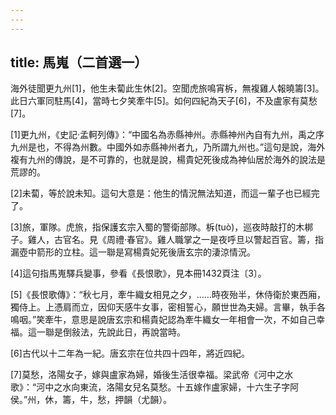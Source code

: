 ```yaml
---
---
---
```

title: 馬嵬（二首選一）
---



海外徒聞更九州[1]，他生未蔔此生休[2]。空聞虎旅鳴宵柝，無複雞人報曉籌[3]。此日六軍同駐馬[4]，當時七夕笑牽牛[5]。如何四紀為天子[6]，不及盧家有莫愁[7]。

[1]更九州，《史記·孟軻列傳》：“中國名為赤縣神州。赤縣神州內自有九州，禹之序九州是也，不得為州數。中國外如赤縣神州者九，乃所謂九州也。”這句是說，海外複有九州的傳說，是不可靠的，也就是說，楊貴妃死後成為神仙居於海外的說法是荒謬的。

[2]未蔔，等於說未知。這句大意是：他生的情況無法知道，而這一輩子也已經完了。

[3]旅，軍隊。虎旅，指保護玄宗入蜀的警衛部隊。柝(tuò)，巡夜時敲打的木梆子。雞人，古官名。見《周禮·春官》。雞人職掌之一是夜呼旦以警起百官。籌，指漏壺中箭形的立柱。這一聯是寫楊貴妃死後唐玄宗的淒涼情況。

[4]這句指馬嵬驛兵變事，參看《長恨歌》，見本冊1432頁注〔3〕。

[5]《長恨歌傳》：“秋七月，牽牛織女相見之夕，……時夜殆半，休侍衛於東西廂，獨侍上。上憑肩而立，因仰天感牛女事，密相誓心，願世世為夫婦。言畢，執手各鳴咽。”笑牽牛，意思是說唐玄宗和楊貴妃認為牽牛織女一年相會一次，不如自己幸福。這一聯是倒敍法，先說此日，再說當時。

[6]古代以十二年為一紀。唐玄宗在位共四十四年，將近四紀。

[7]莫愁，洛陽女子，嫁與盧家為婦，婚後生活很幸福。梁武帝《河中之水歌》：“河中之水向東流，洛陽女兒名莫愁。十五嫁作盧家婦，十六生子字阿侯。”州，休，籌，牛，愁，押韻（尤韻）。